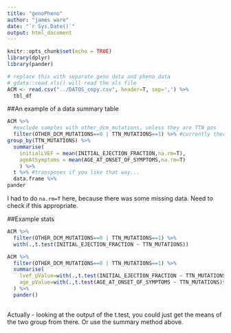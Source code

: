 ```yaml
---
title: "genoPheno"
author: "james ware"
date: "`r Sys.Date()`"
output: html_document
---
```


```r
knitr::opts_chunk$set(echo = TRUE)
library(dplyr)
library(pander)
```

```r
# replace this with separate geno data and pheno data
# gdata::read.xls() will read the xls file
ACM <- read.csv("../DATOS_copy.csv", header=T, sep=',') %>%
  tbl_df
```

##An example of a data summary table
```r
ACM %>%
  #exclude samples with other_dcm_mutations, unless they are TTN pos
  filter(OTHER_DCM_MUTATIONS==0 | TTN_MUTATIONS==1) %>% #currently there are 24 with "other DCM", so lots being discarded
group_by(TTN_MUTATIONS) %>%
  summarise(
    initialLVEF = mean(INITIAL_EJECTION_FRACTION,na.rm=T),
    ageAtSymptoms = mean(AGE_AT_ONSET_OF_SYMPTOMS,na.rm=T)
    ) %>%
  t %>% #transposes if you like that way...
  data.frame %>%
pander
```

I had to do `na.rm=T` here, because there was some missing data. Need to check if this appropriate.

##Example stats
```r
ACM %>%
  filter(OTHER_DCM_MUTATIONS==0 | TTN_MUTATIONS==1) %>%
  with(.,t.test(INITIAL_EJECTION_FRACTION ~ TTN_MUTATIONS))
```

```r
ACM %>%
  filter(OTHER_DCM_MUTATIONS==0 | TTN_MUTATIONS==1) %>%
  summarise(
    lvef_pValue=with(.,t.test(INITIAL_EJECTION_FRACTION ~ TTN_MUTATIONS)$p.val),
    age_pValue=with(.,t.test(AGE_AT_ONSET_OF_SYMPTOMS ~ TTN_MUTATIONS)$p.val)
  ) %>%
  pander()
  
```



Actually - looking at the output of the t.test, you could just get the means of the two group from there.  Or use the summary method above.


